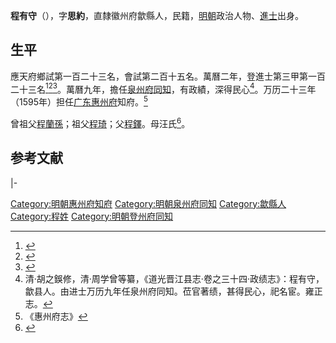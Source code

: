 {{明清人物信息框
| 姓名 = 程有守
| 原名 =
| 圖片名稱= 
| 圖片大小 =
| 圖片說明 = 
| 最高職務 =
| 國家 = 大明 
| 爵位 =
| 籍貫 = 直隸徽州府歙縣
| 族裔 = 
| 旗籍 = 
| 字號 = 
| 諡號 =
| 出生日期 =
| 出生地點 =直隸徽州府歙縣
| 逝世日期 = 
| 逝世地點 =
| 墓葬 =
| 配偶 = 
| 親屬 = 
| 出身 =
* 萬曆二年甲戌科進士
| 經歷 =
| 著作 =  
}}
'''程有守'''（{{bd|？||？|catIdx=}}），字'''思約'''，直隸徽州府歙縣人，民籍，[[明朝|明朝]]政治人物、[[進士|進士]]出身。

== 生平 ==
應天府鄉試第一百二十三名，會試第二百十五名。萬曆二年，登進士第三甲第一百二十三名<ref>{{Cite book|title=《皇明贡举考》卷五|last=（明）[[张朝瑞|张朝瑞]]|first=|publisher=《续修四库全书》史部第828册|year=|isbn=|location=|pages=}}</ref><ref>{{Cite book|title=贡举志五种 上|last=鲁小俊，江俊伟著|first=|publisher=武汉：武汉大学出版社|year=2009|isbn=978-7-307-07043-1|location=|pages=}}</ref><ref>{{Cite book|title=近代中国史料丛刊续辑 785-790 明清进士题名录索引 1-6|last=朱保炯，谢沛霖|first=|publisher=文海出版社|year=1981|isbn=|location=台湾}}</ref>。萬曆九年，擔任[[泉州府|泉州府]][[同知|同知]]，有政績，深得民心<ref>清·胡之鋘修，清·周学曾等纂，《道光晋江县志·卷之三十四·政绩志》：程有守，歙县人。由进士万历九年任泉州府同知。莅官著绩，甚得民心，祀名宦。雍正志。</ref>。万历二十三年（1595年）担任[[广东承宣布政使司|广东]][[惠州府|惠州府]]知府。<ref>《惠州府志》</ref>

曾祖父[[程蘭孫|程蘭孫]]；祖父[[程琦|程琦]]；父[[程鐸|程鐸]]。母汪氏<ref>{{Cite book|title=天一阁藏明代科举录选刊 登科录 点校本|last=龚延明主编|first=|publisher=宁波出版社|year=2016|isbn=978-7-5526-2320-8|location=宁波|pages=|quote=《天一閣藏明代科舉錄選刊.登科錄》之《萬曆二年甲戌科登科錄》}}</ref>。

==参考文献==
{{reflist}}

{{start box}}
{{s-off}}
{{s-before|[[陸一鳳|陸一鳳]]}}
{{s-title|明朝泉州府同知|1581年－1585年}}
{{s-after|[[王一言_(萬曆進士)|王一言]]}}
|-
{{succession box|[[林国相|林国相]]|[[何偉_(萬曆進士)|何偉]]|明朝惠州府知府|<small>万历二十三年（1595年）上任</small>}}
{{end box}}
{{萬曆二年甲戌科殿試金榜}}

{{DEFAULTSORT:Cheng程}}
[[Category:明朝惠州府知府|Category:明朝惠州府知府]]
[[Category:明朝泉州府同知|Category:明朝泉州府同知]]
[[Category:歙縣人|Category:歙縣人]]
[[Category:程姓|Category:程姓]]
[[Category:明朝登州府同知|Category:明朝登州府同知]]